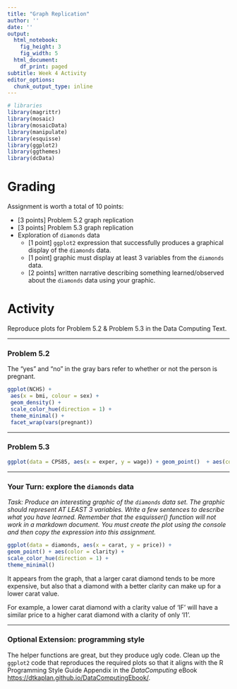 ```yaml
---
title: "Graph Replication"
author: ''
date: ''
output:
  html_notebook:
    fig_height: 3
    fig_width: 5
  html_document:
    df_print: paged
subtitle: Week 4 Activity
editor_options:
  chunk_output_type: inline
---
```


```r
# libraries
library(magrittr)
library(mosaic)
library(mosaicData)
library(manipulate)
library(esquisse)
library(ggplot2)
library(ggthemes)
library(dcData)
```


# Grading

Assignment is worth a total of 10 points:

- [3 points] Problem 5.2 graph replication  
- [3 points] Problem 5.3 graph replication   
- Exploration of `diamonds` data  
    - [1 point] `ggplot2` expression that successfully produces a graphical display of the `diamonds` data.  
    - [1 point] graphic must display at least 3 variables from the `diamonds` data.  
    - [2 points] written narrative describing something learned/observed about the `diamonds` data using your graphic.  

# Activity

Reproduce plots for Problem 5.2 & Problem 5.3 in the Data Computing Text.

___

###  Problem 5.2

The "yes" and "no" in the gray bars refer to whether or not the person is pregnant.


```r
ggplot(NCHS) +
 aes(x = bmi, colour = sex) +
 geom_density() +
 scale_color_hue(direction = 1) +
 theme_minimal() +
 facet_wrap(vars(pregnant))
```


___

###  Problem 5.3
```r
ggplot(data = CPS85, aes(x = exper, y = wage)) + geom_point()  + aes(colour = married) + scale_x_log10() + scale_y_log10() + facet_wrap(~sector, ncol = 4) + theme(legend.position = "right") + labs(title = "")
```

___

### Your Turn: explore the `diamonds` data

*Task: Produce an interesting graphic of the `diamonds` data set.  The graphic should represent AT LEAST 3 variables.  Write a few sentences to describe what you have learned. Remember that the esquisser() function will not work in a markdown document. You must create the plot using the console and then copy the expression into this assignment.*

```r
ggplot(data = diamonds, aes(x = carat, y = price)) +
geom_point() + aes(color = clarity) +
scale_color_hue(direction = 1) +
theme_minimal()
```


It appears from the graph, that a larger carat diamond tends to be more expensive, but also that a diamond with a better clarity can make up for a lower carat value.

For example, a lower carat diamond with a clarity value of 'IF' will have a similar price to a higher carat diamond with a clarity of only 'I1'.

___


### Optional Extension: programming style

The helper functions are great, but they produce ugly code.  Clean up the `ggplot2` code that reproduces the required plots so that it aligns with the R Programming Style Guide Appendix in the *DataComputing* eBook <https://dtkaplan.github.io/DataComputingEbook/>.  
